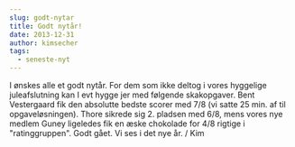 ```yaml
---
slug: godt-nytar
title: Godt nytår!
date: 2013-12-31
author: kimsecher
tags:
  - seneste-nyt
---
```

I ønskes alle et godt nytår. For dem som ikke deltog i vores hyggelige juleafslutning kan I evt hygge jer med følgende skakopgaver. Bent Vestergaard fik den absolutte bedste scorer med 7/8 (vi satte 25 min. af til opgaveløsningen). Thore sikrede sig 2. pladsen med 6/8, mens vores nye medlem Guney ligeledes fik en æske chokolade for 4/8 rigtige i "ratinggruppen". Godt gået. Vi ses i det nye år.
/ Kim

<a title="" href="https://nbskak.dk/wp-content/uploads/2013/12/Skakopgaver-til-Juleafslutning.pdf"><img alt="" src="https://nbskak.dk/wp-content/plugins/pdf-ppt-viewer/icon_pdf.gif" /></a>
